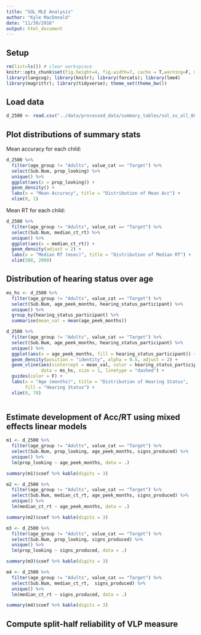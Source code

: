 ```yaml
---
title: "SOL MLE Analysis"
author: "Kyle MacDonald"
date: "11/30/2016"
output: html_document
---
```


## Setup 

```r
rm(list=ls()) # clear workspcace
knitr::opts_chunk$set(fig.height=4, fig.width=7, cache = T,warning=F, message=F, results = "hide")
library(langcog); library(knitr); library(forcats); library(lme4)
library(magrittr); library(tidyverse); theme_set(theme_bw())
```

## Load data

```r
d_2500 <- read.csv("../data/processed_data/summary_tables/sol_ss_all_600_2500.csv")
```

## Plot distributions of summary stats

Mean accuracy for each child:

```r
d_2500 %>% 
  filter(age_group != "Adults", value_cat == "Target") %>% 
  select(Sub.Num, prop_looking) %>% 
  unique() %>% 
  ggplot(aes(x = prop_looking)) +
  geom_density() + 
  labs(x = "Mean Accuracy", title = "Distribution of Mean Acc") +
  xlim(0, 1)
```

Mean RT for each child: 

```r
d_2500 %>%
  filter(age_group != "Adults", value_cat == "Target") %>% 
  select(Sub.Num, median_ct_rt) %>% 
  unique() %>% 
  ggplot(aes(x = median_ct_rt)) +
  geom_density(adjust = 2) + 
  labs(x = "Median RT (msec)", title = "Distribution of Median RT") +
  xlim(500, 2000)
```


## Distribution of hearing status over age

```r
ms_hs <- d_2500 %>% 
  filter(age_group != "Adults", value_cat == "Target") %>% 
  select(Sub.Num, age_peek_months, hearing_status_participant) %>% 
  unique() %>% 
  group_by(hearing_status_participant) %>% 
  summarise(mean_val = mean(age_peek_months))

d_2500 %>% 
  filter(age_group != "Adults", value_cat == "Target") %>% 
  select(Sub.Num, age_peek_months, hearing_status_participant) %>% 
  unique() %>% 
  ggplot(aes(x = age_peek_months, fill = hearing_status_participant)) +
  geom_density(position = "identity", alpha = 0.5, adjust = 2) +
  geom_vline(aes(xintercept = mean_val, color = hearing_status_participant), 
             data = ms_hs, size = 1, linetype = "dashed") +
  guides(color = F) +
  labs(x = "Age (months)", title = "Distribution of Hearing Status",
       fill = "Hearing Status") +
  xlim(0, 70) 
  
```

## Estimate development of Acc/RT using mixed effects linear models

```r
m1 <- d_2500 %>% 
  filter(age_group != "Adults", value_cat == "Target") %>% 
  select(Sub.Num, prop_looking, age_peek_months, signs_produced) %>% 
  unique() %>% 
  lm(prop_looking ~ age_peek_months, data = .)

summary(m1)$coef %>% kable(digits = 3)
```

```r
m2 <- d_2500 %>% 
  filter(age_group != "Adults", value_cat == "Target") %>% 
  select(Sub.Num, median_ct_rt, age_peek_months, signs_produced) %>% 
  unique() %>% 
  lm(median_ct_rt ~ age_peek_months, data = .)

summary(m2)$coef %>% kable(digits = 3)
```

```r
m3 <- d_2500 %>% 
  filter(age_group != "Adults", value_cat == "Target") %>% 
  select(Sub.Num, prop_looking, signs_produced) %>% 
  unique() %>% 
  lm(prop_looking ~ signs_produced, data = .)

summary(m3)$coef %>% kable(digits = 3)
```

```r
m4 <- d_2500 %>% 
  filter(age_group != "Adults", value_cat == "Target") %>% 
  select(Sub.Num, median_ct_rt,  signs_produced) %>% 
  unique() %>% 
  lm(median_ct_rt ~ signs_produced, data = .)

summary(m4)$coef %>% kable(digits = 3)
```

## Compute split-half reliability of VLP measure

```r

```



